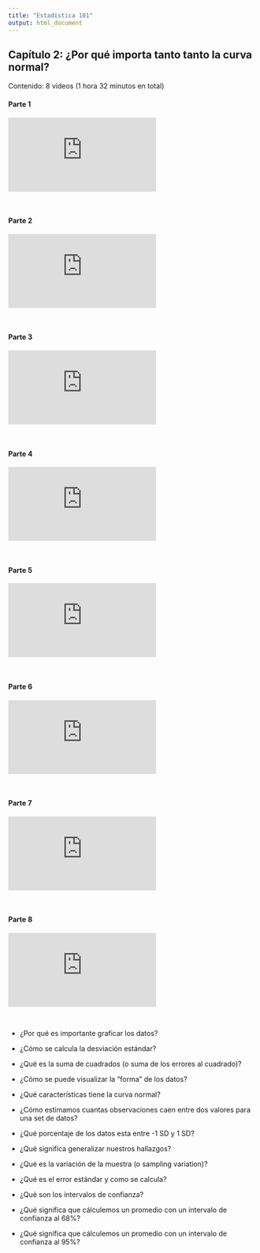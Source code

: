 ```yaml
---
title: "Estadística 101"
output: html_document
---
```


## Capítulo 2: ¿Por qué importa tanto tanto la curva normal?

<!--<a href="https://www.youtube.com/playlist?list=PLzyW6TZJNgGYNH1thjd8KkRyr-JVPzvR3" target="_blank">Ver</a>-->

Contenido: 8 videos (1 hora 32 minutos en total)

#### Parte 1

<div class="video-responsive">
<iframe src="https://www.youtube.com/embed/IFNrCATEjxY" title="YouTube video player" frameborder="0" allow="accelerometer; autoplay; clipboard-write; encrypted-media; gyroscope; picture-in-picture" allowfullscreen></iframe>
</div>

<br/>

#### Parte 2

<div class="video-responsive">
<iframe src="https://www.youtube.com/embed/AdPw4jita2o" title="YouTube video player" frameborder="0" allow="accelerometer; autoplay; clipboard-write; encrypted-media; gyroscope; picture-in-picture" allowfullscreen></iframe>
</div>

<br/>

#### Parte 3

<div class="video-responsive">
<iframe src="https://www.youtube.com/embed/kcxyC1b-QZM" title="YouTube video player" frameborder="0" allow="accelerometer; autoplay; clipboard-write; encrypted-media; gyroscope; picture-in-picture" allowfullscreen></iframe>
</div>

<br/>

#### Parte 4

<div class="video-responsive">
<iframe src="https://www.youtube.com/embed/zKnxXD9C-78" title="YouTube video player" frameborder="0" allow="accelerometer; autoplay; clipboard-write; encrypted-media; gyroscope; picture-in-picture" allowfullscreen></iframe>
</div>

<br/>

#### Parte 5

<div class="video-responsive">
<iframe src="https://www.youtube.com/embed/BpH3_BJf5do" title="YouTube video player" frameborder="0" allow="accelerometer; autoplay; clipboard-write; encrypted-media; gyroscope; picture-in-picture" allowfullscreen></iframe>
</div>

<br/>

#### Parte 6

<div class="video-responsive">
<iframe src="https://www.youtube.com/embed/SF4vsowPyrw" title="YouTube video player" frameborder="0" allow="accelerometer; autoplay; clipboard-write; encrypted-media; gyroscope; picture-in-picture" allowfullscreen></iframe>
</div>

<br/>

#### Parte 7

<div class="video-responsive">
<iframe src="https://www.youtube.com/embed/WPgwrvY8SEw" title="YouTube video player" frameborder="0" allow="accelerometer; autoplay; clipboard-write; encrypted-media; gyroscope; picture-in-picture" allowfullscreen></iframe>
</div>

<br/>

#### Parte 8

<div class="video-responsive">
<iframe src="https://www.youtube.com/embed/tHovt9mI7Xg" title="YouTube video player" frameborder="0" allow="accelerometer; autoplay; clipboard-write; encrypted-media; gyroscope; picture-in-picture" allowfullscreen></iframe>
</div>

<br/>

- ¿Por qué es importante graficar los datos?
- ¿Cómo se calcula la desviación estándar?
- ¿Qué es la suma de cuadrados (o suma de los errores al cuadrado)?

- ¿Cómo se puede visualizar la "forma" de los datos?
- ¿Qué características tiene la curva normal?
- ¿Cómo estimamos cuantas observaciones caen entre dos valores para una set de datos?
- ¿Qué porcentaje de los datos esta entre -1 SD y 1 SD?

- ¿Qué significa generalizar nuestros hallazgos?
- ¿Qué es la variación de la muestra (o sampling variation)?
- ¿Qué es el error estándar y como se calcula?
- ¿Qué son los intervalos de confianza?
- ¿Qué significa que cálculemos un promedio con un intervalo de confianza al 68%?
- ¿Qué significa que cálculemos un promedio con un intervalo de confianza al 95%?

<br/>
<br/>

